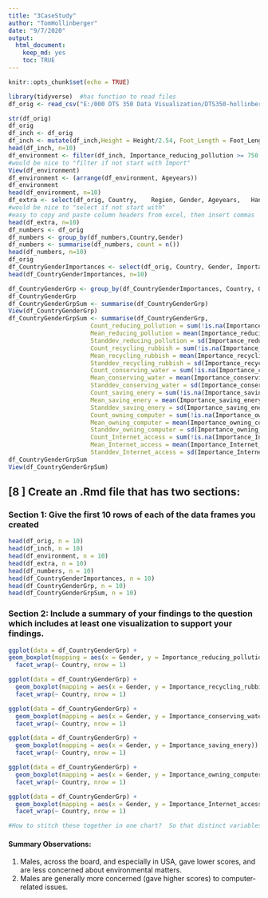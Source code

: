 ```yaml
---
title: "3CaseStudy"
author: "TomHollinberger"
date: "9/7/2020"
output: 
  html_document: 
    keep_md: yes
    toc: TRUE
---
```


```r
knitr::opts_chunk$set(echo = TRUE)

```

```r
library(tidyverse)  #has function to read files
df_orig <- read_csv("E:/000 DTS 350 Data Visualization/DTS350-hollinbergert/DTS350TemplateMaster/Week_03/3CaseStudy/CensusAtSchool.csv")

str(df_orig)
df_orig
df_inch <- df_orig
df_inch <- mutate(df_inch,Height = Height/2.54, Foot_Length = Foot_Length/2.54, Arm_Span = Arm_Span/2.54 )
head(df_inch, n=10)
df_environment <- filter(df_inch, Importance_reducing_pollution >= 750 | Importance_recycling_rubbish >=750 |	Importance_conserving_water	>=750 | Importance_saving_enery >=750 | Importance_owning_computer >=750 |	Importance_Internet_access >=750)
#would be nice to "filter if not start with Import"
View(df_environment)
df_environment <- (arrange(df_environment, Ageyears))
df_environment
head(df_environment, n=10)
df_extra <- select(df_orig, Country,	Region,	Gender,	Ageyears,	Handed,	Height,	Foot_Length,	Arm_Span,	Languages_spoken,	Travel_to_School,	Travel_time_to_School,	Reaction_time,	Score_in_memory_game,	Favourite_physical_activity)
#would be nice to "select if not start with"
#easy to copy and paste column headers from excel, then insert commas
head(df_extra, n=10)
df_numbers <- df_orig
df_numbers <- group_by(df_numbers,Country,Gender)
df_numbers <- summarise(df_numbers, count = n())
head(df_numbers, n=10)
df_orig
df_CountryGenderImportances <- select(df_orig, Country, Gender, Importance_reducing_pollution, Importance_recycling_rubbish, Importance_conserving_water, Importance_saving_enery,	Importance_owning_computer,	Importance_Internet_access)
head(df_CountryGenderImportances, n=10)

df_CountryGenderGrp <- group_by(df_CountryGenderImportances, Country, Gender)
df_CountryGenderGrp
df_CountryGenderGrpSum <- summarise(df_CountryGenderGrp)
View(df_CountryGenderGrp)
df_CountryGenderGrpSum <- summarise(df_CountryGenderGrp,
                       Count_reducing_pollution = sum(!is.na(Importance_reducing_pollution)), 
                       Mean_reducing_pollution = mean(Importance_reducing_pollution, na.rm = TRUE),
                       Standdev_reducing_pollution = sd(Importance_reducing_pollution, na.rm = TRUE),
                       Count_recycling_rubbish = sum(!is.na(Importance_recycling_rubbish)),                     
                       Mean_recycling_rubbish = mean(Importance_recycling_rubbish, na.rm = TRUE),
                       Standdev_recycling_rubbish = sd(Importance_recycling_rubbish, na.rm = TRUE),
                       Count_conserving_water = sum(!is.na(Importance_conserving_water)),
                       Mean_conserving_water = mean(Importance_conserving_water, na.rm = TRUE),
                       Standdev_conserving_water = sd(Importance_conserving_water, na.rm = TRUE),
                       Count_saving_enery = sum(!is.na(Importance_saving_enery)),
                       Mean_saving_enery = mean(Importance_saving_enery, na.rm = TRUE),
                       Standdev_saving_enery = sd(Importance_saving_enery, na.rm = TRUE),
                       Count_owning_computer = sum(!is.na(Importance_owning_computer)),
                       Mean_owning_computer = mean(Importance_owning_computer, na.rm = TRUE),
                       Standdev_owning_computer = sd(Importance_owning_computer, na.rm = TRUE),
                       Count_Internet_access = sum(!is.na(Importance_Internet_access)),
                       Mean_Internet_access = mean(Importance_Internet_access, na.rm = TRUE),
                       Standdev_Internet_access = sd(Importance_Internet_access, na.rm = TRUE))
df_CountryGenderGrpSum
View(df_CountryGenderGrpSum)
```


## [8 ] Create an .Rmd file that has two sections:
###  Section 1: Give the first 10 rows of each of the data frames you created
```r
head(df_orig, n = 10)
head(df_inch, n = 10)
head(df_environment, n = 10)
head(df_extra, n = 10)
head(df_numbers, n = 10)
head(df_CountryGenderImportances, n = 10)
head(df_CountryGenderGrp, n = 10)
head(df_CountryGenderGrpSum, n = 10)

```







### Section 2: Include a summary of your findings to the question which includes at least one visualization to support your findings.

```r
ggplot(data = df_CountryGenderGrp) +
geom_boxplot(mapping = aes(x = Gender, y = Importance_reducing_pollution)) +
  facet_wrap(~ Country, nrow = 1)

ggplot(data = df_CountryGenderGrp) +
  geom_boxplot(mapping = aes(x = Gender, y = Importance_recycling_rubbish)) +
  facet_wrap(~ Country, nrow = 1)

ggplot(data = df_CountryGenderGrp) +
  geom_boxplot(mapping = aes(x = Gender, y = Importance_conserving_water)) + 
  facet_wrap(~ Country, nrow = 1)

ggplot(data = df_CountryGenderGrp) +    
  geom_boxplot(mapping = aes(x = Gender, y = Importance_saving_enery)) +
  facet_wrap(~ Country, nrow = 1)

ggplot(data = df_CountryGenderGrp) +
  geom_boxplot(mapping = aes(x = Gender, y = Importance_owning_computer)) + 
  facet_wrap(~ Country, nrow = 1)

ggplot(data = df_CountryGenderGrp) +  
  geom_boxplot(mapping = aes(x = Gender, y = Importance_Internet_access)) +
  facet_wrap(~ Country, nrow = 1)

#How to stitch these together in one chart?  So that distinct variables are the groups(data series)
```


#### **Summary Observations:**

1.  Males, across the board, and especially in USA, gave lower scores, and are less concerned about environmental matters.
2.  Males are generally more concerned (gave higher scores) to computer-related issues.
     
